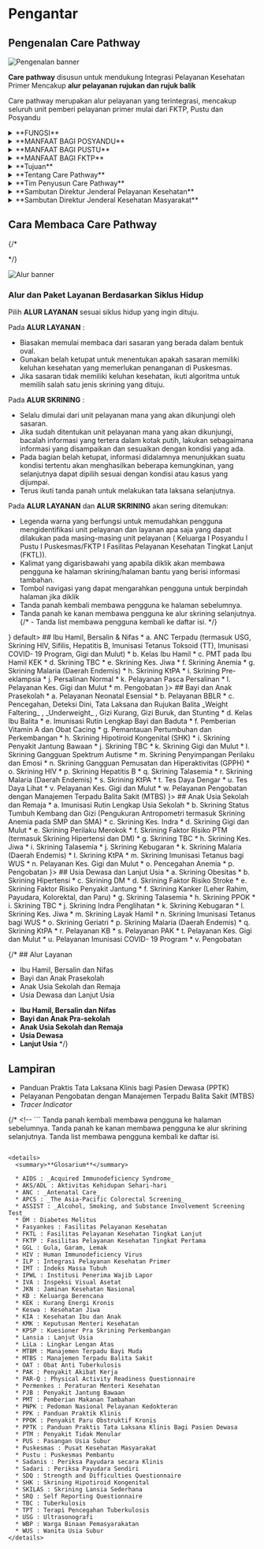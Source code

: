 
# Pengantar
 

## Pengenalan Care Pathway

![Pengenalan banner](/cp/PDF1_SVG2.svg)

**Care pathway** disusun untuk mendukung Integrasi Pelayanan Kesehatan Primer Mencakup **alur pelayanan** **rujukan dan rujuk balik**

Care pathway merupakan alur pelayanan yang terintegrasi, mencakup seluruh unit pemberi pelayanan primer mulai dari FKTP, Pustu dan Posyandu

<details>
  <summary>**FUNGSI**</summary>

  Tools praktis bagi tenaga Puskesmas dan jaringannya (tenaga kesehatan dan kader) dalam pemberian pelayanan sesuai dengan siklus hidup
</details>

<details>
  <summary>**MANFAAT BAGI POSYANDU**</summary>

  Acuan kader posyandu dalam melakukan kunjungan rumah, edukasi, deteksi, dan pemantauan
</details>

<details>
  <summary>**MANFAAT BAGI PUSTU**</summary>

  Acuan dalam pelayanan kesehatan sesuai dengan kemampuan pelayanan di Pustu
</details>
<details>
  <summary>**MANFAAT BAGI FKTP**</summary>

  Melakukan pelayanan komprehensif sesuai standar dan kompetensi, acuan dalam penyusunan SPO dan pembinaan ke jaringan dibawahnya
</details>
<details>
  <summary>**Tujuan**</summary>

  1. Meningkatkan kualitas pelayanan yang berkesinambungan sesuai siklus hidup.
  2. Meningkatkan kemampuan dalam deteksi dini dan risiko penanganan dini.
  3. Meningkatkan hasil patient safety dan kenyamanan pasien.
  4. Optimalisasi penggunaan sumber daya.
</details>

<details>
  <summary>**Tentang Care Pathway**</summary>

  Latar belakang disusunnya Care Pathway karena adanya Transformasi Layanan Primer yang dilaksanakan dalam bentuk Integrasi Pelayanan Kesehatan  Primer  sebagai  salah  satu  fokus  penguatan  layanan  primer. Untuk  memenuhi  kebutuhan  pelayanan  masyarakat  di  setiap  siklus kehidupan  yang  mudah  diakses,  komprehensif,  berkualitas,  dan  terjangkau  sampai  pada  tingkat  masyarakat,  keluarga  dan  individu,  telah diterbitkan Keputusan Menteri Kesehatan Nomor 2015 Tahun 2023 tentang Petunjuk Teknis Integrasi Pelayanan Kesehatan Primer.
  
  Care Pathway merupakan alur bagi penyedia pelayanan kesehatan yang menggambarkan keterkaitan antara unit pelayanan di pelayanan primer  dan  pemberian  pelayanan  sesuai  dengan  kewenangan  dan  kompetensi  masing-masing  unit  pelayanan.  Care  Pathway  ini  disusun mengacu  pada  Petunjuk  Teknis  Integrasi  Pelayanan  Kesehatan  Primer  dan  telah  mendapatkan  masukan  dari  berbagai  lintas  program  di Kementerian Kesehatan, Organisasi Profesi dan Praktisi Kesehatan. Care Pathway yang dihadirkan sesuai dengan paket layanan dalam Integrasi Pelayanan Kesehatan Primer yang harus diberikan kepada masyarakat sesuai dengan siklus kehidupan dan dilengkapi dengan informasi tentang materi edukasi sebagai pendukung.
  
  Dengan tersedianya Care Pathway dalam Integrasi Pelayanan Kesehatan Primer ini, diharapkan tenaga kesehatan di FKTP maupun kader dapat memahami kegiatan-kegiatan pelayanan yang dapat diberikan di masing-masing unit pelayanan dan dapat menjalankan rujukan horizontal, rujukan vertikal maupun melakukan tata laksana rujukan balik dengan baik. Dalam Care Pathway ini, unit pelayanan dibedakan dengan warna-warna yang berbeda untuk memudahkan para pembaca mengidentifikasi unit pelayanan mana yang akan dikunjungi dan layanan apa saja yang terdapat pada unit pelayanan tersebut.
</details>

<details>
  <summary>**Tim Penyusun Care Pathway**</summary>
  
  Ucapan terima kasih disampaikan kepada semua pihak dan kontributor yang terlibat dalam pembahasan selama penyusunan Care Pathway ini:
  
  Pengarah: dr. Obrin Parulian, M.Kes (Direktur Pelayanan Kesehatan Primer)
  
  <details>
    <summary>Tim Penyusun:</summary>
    
    dr. Upik Rukmini, MKM; dr. Adi Pamungkas; dr. Gita Swisari, MKM; Sarto S.Kom, MKM; dr. Wing Irawati; drg. Naneu Retna Arfani; drg. Aditia Putri; dr. Era Renjana Diskamara; dr. Anandini Nindya Lestari Umar; dr. Vitis Finivera Syafitriningrum; dr. Saddam Adriansyah Sudarsono; Sri Nuraini, SKM; dr. Nadia Adelin; dr. Barbarani Satriyani Hayyu; dr. Siti Hardianty Yarika; Yuanita Rizky Inggarputri, SKM; Junetta Dirgahayu, SKM; Endro Kahono, SKM, M.Kes
  </details>
  
  <details>
    <summary>Kontributor (dalam urutan abjad):</summary>
    
    dr. Bertharia Romauli Sinaga (Dit. Gizi & KIA); Bunga M. Datu Linggi, SKM, M.Kes (Dit. P2PM); Cicilia Nurteta, SKM, M.Kes (Dit. P2PTM); dr. Cornelia Kelyombar (Dit. Pengelolaan Imunisasi); Dahlia Hutagaol, SKM, M.Kes (Dit. Gizi & KIA); dr. Edduwar Idul Riyadi, Sp.KJ (Dit. Kesehatan Jiwa); dr. Elcha Leonard (Sekretariat Komnas KIPI); dr. Endang Budi Hastuti (Dit. Pengelolaan Imunisasi); Evi Firna, SKM (Dit. Kesehatan Jiwa); dr. Farsely Mranani, MKM (Dit. Gizi & KIA); dr. Fatchanuraliyah, MKM (Dit. P2PTM); dr. Florentine Marthatilova (Dit. Gizi & KIA); dr. Fristika Mildya, M.K.K.K (Dit. Pengelolaan Imunisasi); dr. Herbert Sidabutar, Sp.KJ (Dit. Kesehatan Jiwa); dr. Iis Afandi (Dit. P2PTM); Inge Yuliane Susianto, S.Gz (Dit. Takel Kesmas); dr. Lily Banonah Rivai, M.Epid (Dit. Pengelolaan Imunisasi); Muhammad Rizka, S. Or. (Dit. UPL); Nanda Indah Permatasari, S.Gz (Dit. Gizi & KIA); dr. Nindya Savitri, MKM (Dit. UPL); Nurasni, SKM (Dit. P2PM); Nurul Badriyah, SKM (Dit. P2PM); dr. Pratano (Dit. P2PTM); dr. Prihandriyo Sri Hijranti, M. Epid (Dit. P2PTM); Putra Fajar Angkasa, SKM (Sekretariat Komnas KIPI); dr. Rainy Fathiyah, MKM (Dit. P2PTM); Ratih Oktri Nanda, SKM (Dit. Pengelolaan Imunisasi); dr. Ratna B. Hapsari, MKM (Dit. P2PM); dr. Rima Damayanti, M.Kes (Dit. Takel Kesmas); dr. Rivani Noor, MKM (Dit. Gizi & KIA); dr. Sherli Karolina, MKM (Dit. Pengelolaan Imunisasi); dr. Solihah Widyastuti, M.Epid (Dit. Pengelolaan Imunisasi); Sri Drisna Dewi, SKM, MPH (Dit. P2PM); dr. Sylviana Andinisari, MSc (Dit. P2PTM); dr. Theresia Sandra Diah Ratih, MHA (Dit. P2PTM);  dr.  Tiersa  Vera  Junita,  M.Epid  (Dit.  P2PTM);  dr.  Tiffany  Tiara  Pakasi,  MA  (Dit.  P2PM);  dr.  Uswatun  Hasanah,  M.Epid  (Dit.  P2PTM);  dr.  Yunita Arihandayani (Dit. Keswa)
  </details>
</details>

<details>
  <summary>**Sambutan Direktur Jenderal Pelayanan Kesehatan**</summary>
  
  
  Puji syukur kami ucapkan kehadirat Tuhan Yang Maha Esa karena atas limpahan rahmat-Nya, kita telah menyelesaikan Dokumen Manajemen Alur Pelayanan Kesehatan (Care Pathway) di Fasilitas Pelayanan Kesehatan Tingkat Pertama (FKTP). Dokumen ini terdiri dari dua bagian yaitu Alur Pelayanan (Care Pathway) mulai dari pelayanan promotif, preventif, dan skrining berdasarkan siklus hidup dan Alur Manajemen Kasus Klinis di FKTP menggunakan pendekatan gejala.
  
  Dokumen ini disusun untuk melengkapi buku petunjuk teknis Integrasi Pelayanan Kesehatan Primer yang disusun dalam bentuk alur untuk memberi acuan kepada dokter dan tenaga kesehatan dalam memberikan pelayanan di berbagai pelayanan primer dan jaringan di bawahnya secara komprehensif. Selanjutnya manajemen kasus  klinis  dibuat  dalam  bentuk  alur  klinis  yang  membantu  dokter  dan  tenaga  kesehatan  dalam  melakukan  penatalaksanaan  kasus  dari  gejala,  melakukan pemeriksaan, mendapatkan diagnosis yang tepat dan merencanakan terapi sesuai dengan kompetensi dan melakukan rujukan serta pelayanan rujuk balik.
  
  Manajemen Alur Pelayanan Kesehatan (Care Pathway) dapat dimulai di Posyandu, Puskesmas Pembantu (Pustu), Puskesmas, atau FKTP lainnya dengan melakukan edukasi, konseling, dan skrining sesuai kebutuhan pasien dan sesuai dengan kompetensi tenaga kesehatan yang memberikan pelayanan. Untuk tata laksana kasus hasil skrining yang positif atau pasien dengan keluhan atau gejala, dilakukan di FKTP yang memiliki dokter dengan menggunakan alur klinis.
  
  Alur klinis sebagai bagian dari Care Pathway ini disusun berdasarkan gejala, karena sebagai fasilitas pelayanan kesehatan kontak pertama, pasien biasanya datang ke FKTP dengan gejala atau keluhan, jadi sebagai titik awal penanganan pasien diawali dari gejala atau keluhan untuk skrining cepat, menegakkan diagnosis setelah melakukan pemeriksaan dan rencana tatalaksana pasien. Dokter akan diarahkan untuk mendapatkan diagnosis yang tepat dengan pendekatan berdasarkan gejala atau  keluhan  pasien.  Diawali  dengan  menilai  apakah  terdapat  tanda  kegawatdaruratan  dan  menanganinya.  Selanjutnya  melakukan  pemeriksaan  fisik  dan pemeriksaan penunjang sampai ditemukan diagnosis yang tepat dan merencanakan terapi sesuai diagnosis dan sesuai dengan kompetensi serta menentukan kapan pasien harus dirujuk.
  
  Manajemen Alur Pelayanan Kesehatan (Care Pathway) yang dilengkapi dengan alur klinis ini disusun mengacu pada standar pelayanan yang sudah ada seperti PNPK dan PPK dan pedoman lain yang berlaku. Alur pelayanan ini bersifat dinamis dan dapat dilakukan perbaikan secara berkala sesuai dengan kemajuan ilmu pengetahun dan kebutuhan kesehatan sehingga saran dan masukan dari para pengguna akan sangat bermanfaat demi perbaikan buku ini dimasa yang akan datang.
  
  Dengan adanya Manajemen Alur Pelayanan Kesehatan (Care Pathway) yang dilengkapi dengan alur klinis ini diharapkan pelayanan yang diberikan oleh dokter dan tenaga kesehatan di FKTP dapat lebih baik dan berkualitas serta memberikan dampak kepada kepuasan pasien dan penurunan rujukan kasus dari layanan primer ke layanan rujukan sehingga dapat mengurangi beban pembiayaan JKN di layanan rujukan. Semoga dokumen ini dimanfaatkan dengan baik dalam mendukung Transformasi Layanan Primer.
  
  Jakarta, 29 Desember 2023
  
  dr. Azhar Jaya, SKM, SH, MARS Direktur Jenderal Pelayanan Kesehatan
</details>

<details>
  <summary>**Sambutan Direktur Jenderal Kesehatan Masyarakat**</summary>
  
  Puji syukur kami ucapkan kehadirat Tuhan Yang Maha Esa karena atas limpahan rahmat-Nya, kami telah menyelesaikan Dokumen Care Pathway.  Care  Pathway  dalam  Integrasi  Pelayanan  Primer  merupakan  alur  bagi  penyedia  pelayanan  kesehatan  yang  menggambarkan keterkaitan antar unit layanan sesuai dengan kewenangan dan kompetensi masing-masing unit dimulai dari keluarga hingga fasilitas pelayanan kesehatan.
  
  Dokumen Care Pathway disusun dengan mengacu pada konsep Integrasi Pelayanan Kesehatan Primer (ILP) dan telah mendapatkan masukan dari berbagai lintas program di Kementerian Kesehatan dan Organisasi Profesi. Care Pathway dalam Integrasi Pelayanan Primer dihadirkan sesuai dengan klaster-klaster siklus hidup serta dilengkapi dengan informasi tambahan lain sebagai pendukung untuk memudahkan pembaca dalam memahami alur pelayanan primer terintegrasi.
  
  Dokumen ini disusun untuk melengkapi buku petunjuk teknis Integrasi Pelayanan Kesehatan Primer yang disusun dalam bentuk alur, sehingga diharapkan tenaga kesehatan maupun kader dapat memahami kegiatan pelayanan yang dapat diberikan di masing-masing unit pelayanan. Care Pathway diharapkan dapat menjadi acuan dalam memberikan pelayanan kesehatan secara komprehensif mulai dari promotif, preventif, kuratif dan rehabilitatif serta rujukan horizontal, rujukan vertikal, maupun melakukan tata laksana rujukan balik dengan baik.
  
  Care Pathway disusun sebagai salah satu upaya transformasi pelayanan kesehatan primer yang bertujuan penataan kembali pelayanan kesehatan primer yang telah ada, sehingga mampu melayani seluruh penduduk Indonesia dengan pelayanan kesehatan yang lengkap dan berkualitas.  Penataan  struktur  layanan  kesehatan  primer  tersebut  telah  dirangkum  pada  dokumen  Care  Pathway  yang  menggambarkan pendekatan baru dengan berorientasi pada kebutuhan layanan di setiap siklus kehidupan yang diberikan secara komprehensif dan terintegrasi antarunit layanan kesehatan.
  
  Dalam Care Pathway ini, setiap unit pelayanan telah diberikan warna yang berbeda untuk memudahkan para pembaca mengidentifikasi unit layanan mana yang akan dikunjungi dan pelayanan-pelayanan apa saja yang terdapat pada unit tersebut. Dengan adanya alur pelayanan ini diharapkan setiap individu memiliki pengetahuan dan dukungan yang dibutuhkan untuk mampu membuat keputusan dan berpartisipasi dalam perawatan kesehatannya sesuai strategi global pelayanan kesehatan berfokus pada individu (people center) untuk mewujudkan pelayanan kesehatan yang terintegrasi dan lebih komprehensif.
  
  Jakarta, 29 Desember 2023
  
  
  
  dr. Maria Endang Sumiwi, MPH Direktur Jenderal Kesehatan Masyarakat
</details>


## Cara Membaca Care Pathway

{/* <!-- Mulai dari halaman **DAFTAR ISI** -->
<!-- # Daftar Isi -->
<!-- ## Pengantar 
* Tentang Care Pathway 
* Tim Penyusun Care Pathway 
* Sambutan Dirjen Yankes 
* Sambutan Dirjen Kesmas 
* Cara Membaca Care Pathway 
* Glosarium 
* Daftar Isi  -->
<!-- ### Overview 
* Pengenalan Care Pathway 
* Paket Layanan: Siklus Hidup  --> */}

![Alur banner](/cp/PDF1_SVG10.svg)

### Alur dan Paket Layanan Berdasarkan Siklus Hidup

Pilih **ALUR LAYANAN** sesuai siklus hidup yang ingin dituju.

Pada **ALUR LAYANAN** :
- Biasakan memulai membaca dari sasaran yang berada dalam bentuk oval.
- Gunakan belah ketupat untuk menentukan apakah sasaran memiliki keluhan kesehatan yang memerlukan penanganan di Puskesmas.
- Jika sasaran tidak memiliki keluhan kesehatan, ikuti algoritma untuk memilih salah satu jenis skrining yang dituju.

Pada **ALUR SKRINING** :
- Selalu dimulai dari unit pelayanan mana yang akan dikunjungi oleh sasaran.
- Jika sudah ditentukan unit pelayanan mana yang akan dikunjungi, bacalah informasi yang tertera dalam kotak putih, lakukan sebagaimana informasi yang disampaikan dan sesuaikan dengan kondisi yang ada.
- Pada bagian belah ketupat, informasi didalamnya menunjukkan suatu kondisi tertentu akan menghasilkan beberapa kemungkinan, yang selanjutnya dapat dipilih sesuai dengan kondisi atau kasus yang dijumpai.
- Terus ikuti tanda panah untuk melakukan tata laksana selanjutnya. 

Pada **ALUR LAYANAN** dan **ALUR SKRINING** akan sering ditemukan:
- Legenda warna yang berfungsi untuk memudahkan pengguna mengidentifikasi unit pelayanan dan layanan apa saja yang dapat dilakukan pada masing-masing unit pelayanan ( Keluarga I Posyandu I Pustu I Puskesmas/FKTP I Fasilitas Pelayanan Kesehatan Tingkat Lanjut (FKTL)).
- Kalimat yang digarisbawahi yang apabila diklik akan membawa pengguna ke halaman skrining/halaman bantu yang berisi informasi tambahan.
- Tombol navigasi yang dapat mengarahkan pengguna untuk berpindah halaman jika diklik
- Tanda panah kembali membawa pengguna ke halaman sebelumnya.
- Tanda panah ke kanan membawa pengguna ke alur skrining selanjutnya.
{/* - Tanda list membawa pengguna kembali ke daftar isi. */}

<BumilComponent></BumilComponent>

<Tabs>
  <TabItem value="ibu" label={<BumilIcon />} default>
    ## Ibu Hamil, Bersalin & Nifas
    * a. ANC Terpadu (termasuk USG, Skrining HIV, Sifilis, Hepatitis B, Imunisasi Tetanus Toksoid (TT), Imunisasi COVID- 19 Program, Gigi dan Mulut)
    * b. Kelas Ibu Hamil
    * c. PMT pada Ibu Hamil KEK
    * d. Skrining TBC
    * e. Skrining Kes. Jiwa
    * f. Skrining Anemia
    * g. Skrining Malaria (Daerah Endemis)
    * h. Skrining KtPA
    * i. Skrining Pre-eklampsia
    * j. Persalinan Normal
    * k. Pelayanan Pasca Persalinan
    * l. Pelayanan Kes. Gigi dan Mulut
    * m. Pengobatan
  </TabItem>
  <TabItem value="bayi" label={
    <BayiIcon />
  }>
    ## Bayi dan Anak Prasekolah
    * a. Pelayanan Neonatal Esensial
    * b. Pelayanan BBLR
    * c. Pencegahan, Deteksi Dini, Tata Laksana dan Rujukan Balita _Weight Faltering_ , _Underweight_ , Gizi Kurang, Gizi Buruk, dan Stunting
    * d. Kelas Ibu Balita
    * e. Imunisasi Rutin Lengkap Bayi dan Baduta
    * f. Pemberian Vitamin A dan Obat Cacing
    * g. Pemantauan Pertumbuhan dan Perkembangan
    * h. Skrining Hipotiroid Kongenital (SHK)
    * i. Skrining Penyakit Jantung Bawaan
    * j. Skrining TBC
    * k. Skrining Gigi dan Mulut
    * l. Skrining Gangguan Spektrum Autisme
    * m. Skrining Penyimpangan Perilaku dan Emosi
    * n. Skrining Gangguan Pemusatan dan Hiperaktivitas (GPPH)
    * o. Skrining HIV
    * p. Skrining Hepatitis B
    * q. Skrining Talasemia
    * r. Skrining Malaria (Daerah Endemis)
    * s. Skrining KtPA
    * t. Tes Daya Dengar
    * u. Tes Daya Lihat
    * v. Pelayanan Kes. Gigi dan Mulut
    * w. Pelayanan Pengobatan dengan Manajemen Terpadu Balita Sakit (MTBS)
  </TabItem>
  <TabItem value="anak" label={
    <SekolahIcon />}>
    ## Anak Usia Sekolah dan Remaja
    * a. Imunisasi Rutin Lengkap Usia Sekolah
    * b. Skrining Status Tumbuh Kembang dan Gizi (Pengukuran Antropometri termasuk Skrining Anemia pada SMP dan SMA)
    * c. Skrining Kes. Indra
    * d. Skrining Gigi dan Mulut
    * e. Skrining Perilaku Merokok
    * f. Skrining Faktor Risiko PTM (termasuk Skrining Hipertensi dan DM)
    * g. Skrining TBC
    * h. Skrining Kes. Jiwa
    * i. Skrining Talasemia
    * j. Skrining Kebugaran
    * k. Skrining Malaria (Daerah Endemis)
    * l. Skrining KtPA
    * m. Skrining Imunisasi Tetanus bagi WUS
    * n. Pelayanan Kes. Gigi dan Mulut
    * o. Pencegahan Anemia
    * p. Pengobatan
  </TabItem>
  <TabItem value="dewasa" label={
    <DewasaIcon />}>
    ## Usia Dewasa dan Lanjut Usia
    * a. Skrining Obesitas
    * b. Skrining Hipertensi
    * c. Skrining DM
    * d. Skrining Faktor Risiko Stroke
    * e. Skrining Faktor Risiko Penyakit Jantung
    * f. Skrining Kanker (Leher Rahim, Payudara, Kolorektal, dan Paru)
    * g. Skrining Talasemia
    * h. Skrining PPOK
    * i. Skrining TBC
    * j. Skrining Indra Penglihatan
    * k. Skrining Kebugaran
    * l. Skrining Kes. Jiwa
    * m. Skrining Layak Hamil
    * n. Skrining Imunisasi Tetanus bagi WUS
    * o. Skrining Geriatri
    * p. Skrining Malaria (Daerah Endemis)
    * q. Skrining KtPA
    * r. Pelayanan KB
    * s. Pelayanan PAK
    * t. Pelayanan Kes. Gigi dan Mulut
    * u. Pelayanan Imunisasi COVID- 19 Program
    * v. Pengobatan
  </TabItem>
</Tabs>


{/* ## Alur Layanan
* Ibu Hamil, Bersalin dan Nifas 
* Bayi dan Anak Prasekolah 
* Anak Usia Sekolah dan Remaja 
* Usia Dewasa dan Lanjut Usia 


- **Ibu Hamil, Bersalin dan Nifas**  
- **Bayi dan Anak Pra-sekolah**  
- **Anak Usia Sekolah dan Remaja**  
- **Usia Dewasa**  
- **Lanjut Usia** */}


## Lampiran
* Panduan Praktis Tata Laksana Klinis bagi Pasien Dewasa (PPTK)
* Pelayanan Pengobatan dengan Manajemen Terpadu Balita Sakit (MTBS)
* _Tracer Indicator_

{/* <!-- ```
Tanda panah kembali membawa pengguna ke halaman sebelumnya.
Tanda panah ke kanan membawa pengguna ke alur skrining selanjutnya.
Tanda list membawa pengguna kembali ke daftar isi.
``` --> */}

<details>
  <summary>**Glosarium**</summary>
  
  * AIDS : _Acquired Immunodeficiency Syndrome_
  * AKS/ADL : Aktivitas Kehidupan Sehari-hari
  * ANC : _Antenatal Care_
  * APCS : _The Asia-Pacific Colorectal Screening_
  * ASSIST : _Alcohol, Smoking, and Substance Involvement Screening Test_
  * DM : Diabetes Melitus
  * Fasyankes : Fasilitas Pelayanan Kesehatan
  * FKTL : Fasilitas Pelayanan Kesehatan Tingkat Lanjut
  * FKTP : Fasilitas Pelayanan Kesehatan Tingkat Pertama
  * GGL : Gula, Garam, Lemak
  * HIV : Human Immunodeficiency Virus
  * ILP : Integrasi Pelayanan Kesehatan Primer
  * IMT : Indeks Massa Tubuh
  * IPWL : Institusi Penerima Wajib Lapor
  * IVA : Inspeksi Visual Asetat
  * JKN : Jaminan Kesehatan Nasional
  * KB : Keluarga Berencana
  * KEK : Kurang Energi Kronis
  * Keswa : Kesehatan Jiwa
  * KIA : Kesehatan Ibu dan Anak
  * KMK : Keputusan Menteri Kesehatan
  * KPSP : Kuesioner Pra Skrining Perkembangan
  * Lansia : Lanjut Usia
  * LiLa : Lingkar Lengan Atas
  * MTBM : Manajemen Terpadu Bayi Muda
  * MTBS : Manajemen Terpadu Balita Sakit
  * OAT : Obat Anti Tuberkulosis
  * PAK : Penyakit Akibat Kerja
  * PAR-Q : Physical Activity Readiness Questionnaire
  * Permenkes : Peraturan Menteri Kesehatan
  * PJB : Penyakit Jantung Bawaan
  * PMT : Pemberian Makanan Tambahan
  * PNPK : Pedoman Nasional Pelayanan Kedokteran
  * PPK : Panduan Praktik Klinis
  * PPOK : Penyakit Paru Obstruktif Kronis
  * PPTK : Panduan Praktis Tata Laksana Klinis Bagi Pasien Dewasa
  * PTM : Penyakit Tidak Menular
  * PUS : Pasangan Usia Subur
  * Puskesmas : Pusat Kesehatan Masyarakat
  * Pustu : Puskesmas Pembantu
  * Sadanis : Periksa Payudara secara Klinis
  * Sadari : Periksa Payudara Sendiri
  * SDQ : Strength and Difficulties Questionnaire
  * SHK : Skrining Hipotiroid Kongenital
  * SKILAS : Skrining Lansia Sederhana
  * SRQ : Self Reporting Questionnaire
  * TBC : Tuberkulosis
  * TPT : Terapi Pencegahan Tuberkulosis
  * USG : Ultrasonografi
  * WBP : Warga Binaan Pemasyarakatan
  * WUS : Wanita Usia Subur
</details>
